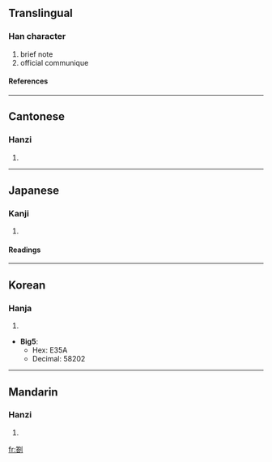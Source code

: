 ==Translingual==
===Han character===
{{Han char|rad=刀|as=12|sn=14|four=8862<sub>3</sub>|canj=竹口中弓 (HRLN), X竹口中弓 (XHRLN)}}
# brief note
# official communique
====References====
{{Han ref|kx=0144.261|dj=0325.080|hdz=10356.030|uh=5284|ud=21124}}
----
==Cantonese==
===Hanzi===
{{yue-hanzi|jyut=|y=jaap3}}
# {{defn|Cantonese}}
----
==Japanese==
===Kanji===
{{ja-kanji|grade=|rs=刀12}}
# {{defn|Japanese}} 
====Readings====
{{ja-readings|on=[[さつ]] (satsu), [[とう]] (tō)|kun=[[さす]] (sasu), [[かぎ]] (kagi), [[かま]] (kama)}}
----
==Korean==
===Hanja===
{{ko-hanja|hangeul=차|rv=cha|mr=ch'a}}
# {{defn|Korean}}

* '''Big5''':
** Hex: E35A
** Decimal: 58202
----
==Mandarin==
===Hanzi===
{{cmn-hanzi|pin=[[dá]] (da2), [[zhá]] (zha2)|wg=ta<sup>2</sup>, cha<sup>2</sup>}}
# {{defn|Mandarin}}

[[fr:劄]]